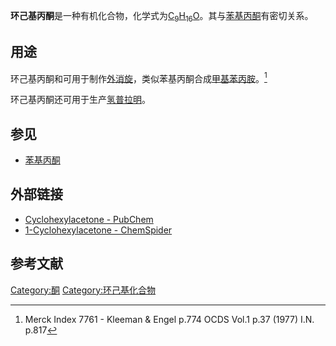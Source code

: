 {{chembox
| Watchedfields = |verifiedrevid = |ImageFile = Cyclohexylacetone 2D.svg|ImageSize = 190px|ImageName = |ImageFile1 = |ImageSize1 = |ImageName1 = |IUPACName = 1-cyclohexylpropan-2-one
|Section1={{Chembox Identifiers
| ChemSpiderID_Ref = {{chemspidercite|correct|chemspider}}
| ChemSpiderID = 60261
| UNII_Ref = {{fdacite|correct|FDA}}
| UNII = UL0RS4H1UE
| PubChem = 66899 
| EC_number = 203-143-9
| InChI =
| InChIKey = 
| ChEMBL_Ref = 
| ChEMBL = 
| StdInChI_Ref = {{stdinchicite|correct|chemspider}}
| StdInChI = 1S/C9H16O/c1-8(10)7-9-5-3-2-4-6-9/h9H,2-7H2,1H3
| StdInChIKey_Ref = {{stdinchicite|correct|chemspider}}
| StdInChIKey = UHBZEAPZATVYKV-UHFFFAOYSA-N
| CASNo_Ref = {{cascite|changed|??}}
| CASNo = 103-78-6
| ChEBI_Ref = 
| ChEBI = 
| SMILES = O=C(CC1CCCCC1)C
}}
|Section2={{Chembox Properties
| Formula = C<sub>9</sub>H<sub>16</sub>O
| MolarMass = 140.22 g/mol
| Density = 0.905 
| pKa =
| MeltingPt = 
| BoilingPtC = 198 - 200
| BoilingPt_notes = 
| Solubility = 
 }}
}}

'''环己基丙酮'''是一种有机化合物，化学式为[[C9H16O|C<sub>9</sub>H<sub>16</sub>O]]。其与[[苯基丙酮|苯基丙酮]]有密切关系。

==用途==
环己基丙酮和{{link-en|N-甲基甲酰胺|N-Methylformamide}}可用于制作[[外消旋混合物|外消旋]]{{link-en|丙己君|propylhexedrine}}，类似苯基丙酮合成[[甲基苯丙胺|甲基苯丙胺]]。<ref>Merck Index 7761 - Kleeman & Engel p.774 OCDS Vol.1 p.37 (1977) I.N. p.817</ref>

环己基丙酮还可用于生产[[氢普拉明|氢普拉明]]。

==参见==
* [[苯基丙酮|苯基丙酮]]

==外部链接==
*[https://pubchem.ncbi.nlm.nih.gov/summary/summary.cgi?q=all&cid=66899 Cyclohexylacetone - PubChem]
*[http://www.chemspider.com/Chemical-Structure.60261.html?rid=1944c8d9-185b-417c-8fae-9a571a784fb6 1-Cyclohexylacetone - ChemSpider] {{Wayback|url=http://www.chemspider.com/Chemical-Structure.60261.html?rid=1944c8d9-185b-417c-8fae-9a571a784fb6 |date=20160307152523 }}

==参考文献==
{{reflist}}

[[Category:酮|Category:酮]]
[[Category:环己基化合物|Category:环己基化合物]]